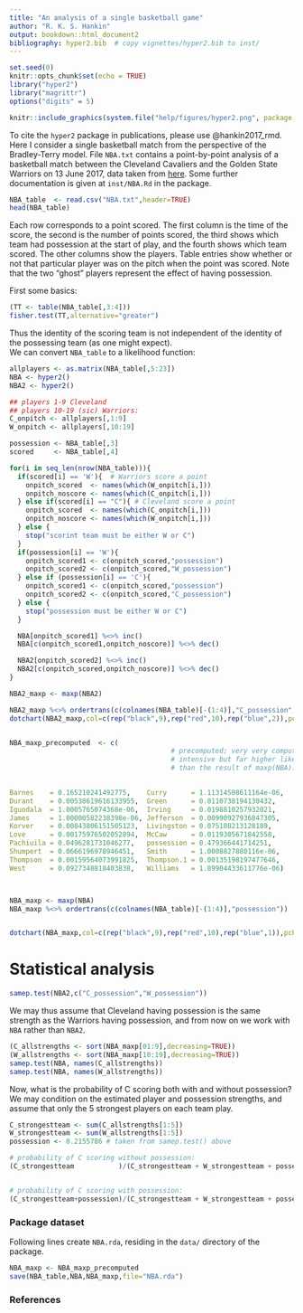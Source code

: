 ```yaml
---
title: "An analysis of a single basketball game"
author: "R. K. S. Hankin"
output: bookdown::html_document2
bibliography: hyper2.bib  # copy vignettes/hyper2.bib to inst/
---
```



```r
set.seed(0)
knitr::opts_chunk$set(echo = TRUE)
library("hyper2")
library("magrittr")
options("digits" = 5)
```

```r
knitr::include_graphics(system.file("help/figures/hyper2.png", package = "hyper2"))
```

To cite the `hyper2` package in publications, please use @hankin2017_rmd.
Here I consider a single basketball match from the perspective of the
Bradley-Terry model.  File `NBA.txt` contains a point-by-point
analysis of a basketball match between the Cleveland Cavaliers and the
Golden State Warriors on 13 June 2017, data taken from
[here](https://www.espn.com/nba/playbyplay?gameId=400954514).  Some
further documentation is given at `inst/NBA.Rd` in the package.

```r
NBA_table  <- read.csv("NBA.txt",header=TRUE)
head(NBA_table)
```

Each row corresponds to a point scored.  The first column is the time
of the score, the second is the number of points scored, the third
shows which team had possession at the start of play, and the fourth
shows which team scored.  The other columns show the players.  Table
entries show whether or not that particular player was on the pitch
when the point was scored.  Note that the two "ghost" players
represent the effect of having possession.

First some basics:

```r
(TT <- table(NBA_table[,3:4]))
fisher.test(TT,alternative="greater")
```

Thus the identity of the scoring team is not independent of the
identity of the possessing team (as one might expect).  
We can convert `NBA_table` to a likelihood function:

```r
allplayers <- as.matrix(NBA_table[,5:23])
NBA <- hyper2()
NBA2 <- hyper2()

## players 1-9 Cleveland
## players 10-19 (sic) Warriors:
C_onpitch <- allplayers[,1:9]
W_onpitch <- allplayers[,10:19]

possession <- NBA_table[,3]
scored     <- NBA_table[,4]

for(i in seq_len(nrow(NBA_table))){
  if(scored[i] == 'W'){  # Warriors score a point
    onpitch_scored  <- names(which(W_onpitch[i,]))
    onpitch_noscore <- names(which(C_onpitch[i,]))
  } else if(scored[i] == "C"){ # Cleveland score a point
    onpitch_scored  <- names(which(C_onpitch[i,]))
    onpitch_noscore <- names(which(W_onpitch[i,]))
  } else {
    stop("scorint team must be either W or C")
  }
  if(possession[i] == 'W'){
    onpitch_scored1 <- c(onpitch_scored,"possession")
    onpitch_scored2 <- c(onpitch_scored,"W_possession")
  } else if (possession[i] == 'C'){
    onpitch_scored1 <- c(onpitch_scored,"possession")
    onpitch_scored2 <- c(onpitch_scored,"C_possession")
  } else {
    stop("possession must be either W or C")
  }

  NBA[onpitch_scored1] %<>% inc()
  NBA[c(onpitch_scored1,onpitch_noscore)] %<>% dec()

  NBA2[onpitch_scored2] %<>% inc()
  NBA2[c(onpitch_scored,onpitch_noscore)] %<>% dec()
}

NBA2_maxp <- maxp(NBA2)

NBA2_maxp %<>% ordertrans(c(colnames(NBA_table)[-(1:4)],"C_possession","W_possession"))
dotchart(NBA2_maxp,col=c(rep("black",9),rep("red",10),rep("blue",2)),pch=16)


NBA_maxp_precomputed  <- c(
                                        # precomputed; very very computer
                                        # intensive but far higher likelihood
                                        # than the result of maxp(NBA):
    

Barnes    = 0.165210241492775,    Curry      = 1.11314508611164e-06,
Durant    = 0.00538619616133955,  Green      = 0.0110738194130432,
Iguodala  = 1.0005765074368e-06,  Irving     = 0.0198810257932021,
James     = 1.00000582238398e-06, Jefferson  = 0.00990927936847305,
Korver    = 0.00843806151505123,  Livingston = 0.075108213128189,
Love      = 0.00175976502052894,  McCaw      = 0.0119305671842558,
Pachiuila = 0.0496281731046277,   possession = 0.479366441714251,
Shumpert  = 0.0666196978946451,   Smith      = 1.0008827880116e-06,
Thompson  = 0.00159564073991825,  Thompson.1 = 0.00135198197477646,
West      = 0.0927348818403838,   Williams   = 1.89904433611776e-06)



NBA_maxp <- maxp(NBA)
NBA_maxp %<>% ordertrans(c(colnames(NBA_table)[-(1:4)],"possession"))


dotchart(NBA_maxp,col=c(rep("black",9),rep("red",10),rep("blue",1)),pch=16)
```

# Statistical analysis

```r
samep.test(NBA2,c("C_possession","W_possession"))
```

We may thus assume that Cleveland having possession is the same
strength as the Warriors having possession, and from now on we work
with `NBA` rather than `NBA2`.


```r
(C_allstrengths <- sort(NBA_maxp[01:9],decreasing=TRUE))
(W_allstrengths <- sort(NBA_maxp[10:19],decreasing=TRUE))
samep.test(NBA, names(C_allstrengths))
samep.test(NBA, names(W_allstrengths))
```

Now, what is the probability of C scoring both with and without
possession?  We may condition on the estimated player and possession
strengths, and assume that only the 5 strongest players on each team
play.

```r
C_strongestteam <- sum(C_allstrengths[1:5])
W_strongestteam <- sum(W_allstrengths[1:5])
possession <- 0.2155786 # taken from samep.test() above

# probability of C scoring without possession:
(C_strongestteam           )/(C_strongestteam + W_strongestteam + possession)


# probability of C scoring with possession:
(C_strongestteam+possession)/(C_strongestteam + W_strongestteam + possession)
```


### Package dataset {-}

Following lines create `NBA.rda`, residing in the `data/` directory of the package.

```r
NBA_maxp <- NBA_maxp_precomputed
save(NBA_table,NBA,NBA_maxp,file="NBA.rda")
```

### References {-}